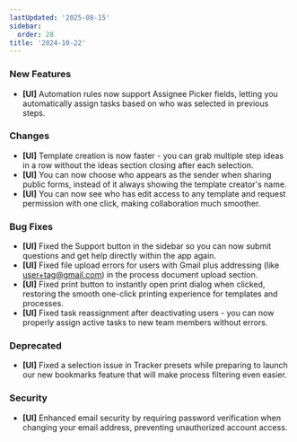 ```yaml
---
lastUpdated: '2025-08-15'
sidebar:
  order: 28
title: '2024-10-22'
---
```


### New Features

- **[UI]** Automation rules now support Assignee Picker fields, letting you automatically assign tasks based on who was selected in previous steps.

### Changes

- **[UI]** Template creation is now faster - you can grab multiple step ideas in a row without the ideas section closing after each selection.
- **[UI]** You can now choose who appears as the sender when sharing public forms, instead of it always showing the template creator's name.
- **[UI]** You can now see who has edit access to any template and request permission with one click, making collaboration much smoother.

### Bug Fixes

- **[UI]** Fixed the Support button in the sidebar so you can now submit questions and get help directly within the app again.
- **[UI]** Fixed file upload errors for users with Gmail plus addressing (like user+tag@gmail.com) in the process document upload section.
- **[UI]** Fixed print button to instantly open print dialog when clicked, restoring the smooth one-click printing experience for templates and processes.
- **[UI]** Fixed task reassignment after deactivating users - you can now properly assign active tasks to new team members without errors.

### Deprecated

- **[UI]** Fixed a selection issue in Tracker presets while preparing to launch our new bookmarks feature that will make process filtering even easier.

### Security

- **[UI]** Enhanced email security by requiring password verification when changing your email address, preventing unauthorized account access.